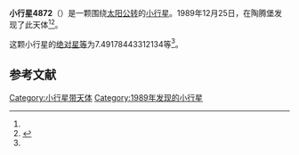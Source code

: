 {{Infobox planet
| bgcolour = #FFFFC0
| name = 4872 Grieg
| symbol = 
| image = 
| caption = 
| discovery = yes
| discovery_ref = 
| discoverer = {{link-en|佛蒙特·伯根|Freimut Börngen}}
| discovery_site = [[陶腾堡|陶腾堡]] 
| discovered = 1989年12月25日
| designations = yes
| mp_name = 
| named_after = 
| alt_names = 1989 YH7/ 1975 XL6 / 1986 EV1
| mp_category = [[主带小行星|主带小行星]]
| orbit_ref = <ref name="a">[http://ssd.jpl.nasa.gov/sbdb.cgi?sstr=4872 4872 Grieg] {{Wayback|url=http://ssd.jpl.nasa.gov/sbdb.cgi?sstr=4872 |date=20210717062918 }}，小行星數據庫瀏覽器（JPL Small-Body Database Browser）－[[美国国家航空航天局|美国国家航空航天局]]喷气推进实验室</ref>
| epoch = 2456400.5 (2013年4月18日更新)
| aphelion = {{convert|2.87935943750546|AU|km|3|abbr=on|lk=out}}
| perihelion = {{convert|2.574733978367348|AU|km|3|abbr=on}}
| semimajor = {{convert|2.727046707936404|AU|km|3|abbr=on}}
| eccentricity = 0.05585263
| period = 1644.891633 [[日|日]]<br />4.5[[儒略年|儒略年]]
| avg_speed = 
| inclination = 10.6998385125002
| asc_node = 111.2076381972725
| mean_anomaly = 
| arg_peri = 7.49178443312134
| satellites = 
| physical_characteristics = yes
| dimensions = 
| mass = 
| density = 
| surface_grav = 
| escape_velocity = 
| sidereal_day = 
| axial_tilt = 
| pole_ecliptic_lat = 
| pole_ecliptic_lon = 
| albedo = 
| temperatures= 
| temp_name1 = 
| mean_temp_1 = 
| max_temp_1 = 
| temp_name2 = 
| max_temp_2 = 
| spectral_type = 
| abs_magnitude = 7.49178443312134
}}

'''小行星4872'''（{{lang-en|4872 Grieg}}）是一颗围绕[[太阳|太阳]][[公转|公转]]的[[小行星|小行星]]。1989年12月25日，{{link-en|佛蒙特·伯根|Freimut Börngen}}在陶腾堡发现了此天体<ref name="a" /><ref>{{cite news|title=小行星列表|url=http://cfa-www.harvard.edu/iau/lists/NumberedMPs.txt|accessdate=2013-07-08|newspaper=哈佛大学|archive-date=2008-05-17|archive-url=https://web.archive.org/web/20080517010638/http://cfa-www.harvard.edu/iau/lists/NumberedMPs.txt|dead-url=no}}</ref>。

这颗小行星的[[绝对星等|绝对星等]]为7.49178443312134等<ref name="a" />。

==参考文献==
{{reflist}}
{{Minor Planet Number|[[小行星4871|小行星4871]]|[[小行星4873|小行星4873]]}}

{{小天体}}

[[Category:小行星带天体|Category:小行星带天体]]
[[Category:1989年发现的小行星|Category:1989年发现的小行星]]

{{asteroid-stub}}